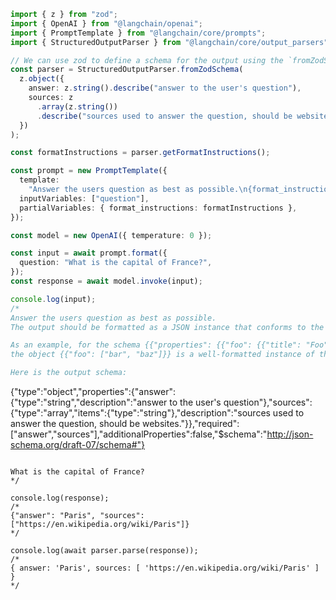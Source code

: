 ```typescript
import { z } from "zod";
import { OpenAI } from "@langchain/openai";
import { PromptTemplate } from "@langchain/core/prompts";
import { StructuredOutputParser } from "@langchain/core/output_parsers";

// We can use zod to define a schema for the output using the `fromZodSchema` method of `StructuredOutputParser`.
const parser = StructuredOutputParser.fromZodSchema(
  z.object({
    answer: z.string().describe("answer to the user's question"),
    sources: z
      .array(z.string())
      .describe("sources used to answer the question, should be websites."),
  })
);

const formatInstructions = parser.getFormatInstructions();

const prompt = new PromptTemplate({
  template:
    "Answer the users question as best as possible.\n{format_instructions}\n{question}",
  inputVariables: ["question"],
  partialVariables: { format_instructions: formatInstructions },
});

const model = new OpenAI({ temperature: 0 });

const input = await prompt.format({
  question: "What is the capital of France?",
});
const response = await model.invoke(input);

console.log(input);
/*
Answer the users question as best as possible.
The output should be formatted as a JSON instance that conforms to the JSON schema below.

As an example, for the schema {{"properties": {{"foo": {{"title": "Foo", "description": "a list of strings", "type": "array", "items": {{"type": "string"}}}}}}, "required": ["foo"]}}}}
the object {{"foo": ["bar", "baz"]}} is a well-formatted instance of the schema. The object {{"properties": {{"foo": ["bar", "baz"]}}}} is not well-formatted.

Here is the output schema:
```
{"type":"object","properties":{"answer":{"type":"string","description":"answer to the user's question"},"sources":{"type":"array","items":{"type":"string"},"description":"sources used to answer the question, should be websites."}},"required":["answer","sources"],"additionalProperties":false,"$schema":"http://json-schema.org/draft-07/schema#"}
```

What is the capital of France?
*/

console.log(response);
/*
{"answer": "Paris", "sources": ["https://en.wikipedia.org/wiki/Paris"]}
*/

console.log(await parser.parse(response));
/*
{ answer: 'Paris', sources: [ 'https://en.wikipedia.org/wiki/Paris' ] }
*/
```
